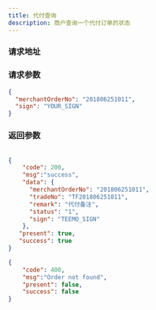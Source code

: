 ```yaml
---
title: 代付查询
description: 商户查询一个代付订单的状态
---
```



### 请求地址

<ReqAddr method="POST" url="/api/pay/payout/query/v1" />

### 请求参数

<Table
  thead={["字段", "类型", "必需", "长度","描述"]}
  tbody={[
    ["merchantOrderNo", "String", "yes", "32","商户订单号(Max leng 32)"],
    ["sign", "String", "yes", "","签名"],
  ]}
/>

```json title=请求示例
{
  "merchantOrderNo": "201806251011",
  "sign": "YOUR_SIGN"
}
```

### 返回参数

<Table
  thead={["字段", "类型", "必需", "描述"]}
  tbody={[
    ["merchantOrderNo", "String", "yes", "商户订单号"],
    ["tradeNo", "String", "yes", "平台订单号"],
    ["remark", "String", "yes", "商户创建订单传的备注"],
    ["amount", "String", "yes", "代付金额"],
    ["status", "String", "yes", "1-支付中 2-代付成功 3-代付失败 4-退款"],
    ["sign", "String", "yes", "签名"],
  ]}
/>

```json title=返回示例
{
    "code": 200,
    "msg":"success",
	"data": {
      "merchantOrderNo": "201806251011",
      "tradeNo": "TF201806251011",
      "remark": "代付备注",
      "status": "1",
      "sign": "TEEMO_SIGN"
    },
   "present": true,
   "success": true
}
```
```json title=订单不存在返回示例
{
    "code": 400,
    "msg":"Order not found",
    "present": false,
    "success": false
}
```
